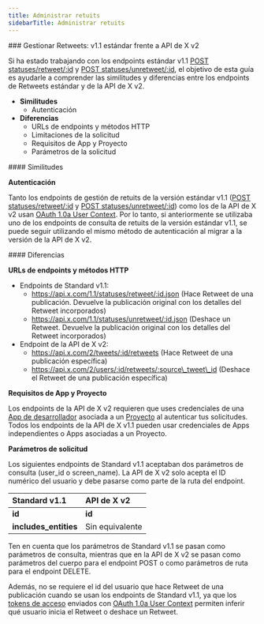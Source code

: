 ```yaml
---
title: Administrar retuits
sidebarTitle: Administrar retuits
---
```


<div id="manage-retweets-standard-v11-compared-to-x-api-v2">
  ### Gestionar Retweets: v1.1 estándar frente a API de X v2
</div>

Si ha estado trabajando con los endpoints estándar v1.1 [POST statuses/retweet/:id](https://developer.x.com/en/docs/twitter-api/v1/tweets/post-and-engage/api-reference/post-statuses-retweet-id) y [POST statuses/unretweet/:id](https://developer.x.com/en/docs/twitter-api/v1/tweets/post-and-engage/api-reference/post-statuses-unretweet-id), el objetivo de esta guía es ayudarle a comprender las similitudes y diferencias entre los endpoints de Retweets estándar y de la API de X v2.

- **Similitudes**
  - Autenticación
- **Diferencias**
  - URLs de endpoints y métodos HTTP
  - Limitaciones de la solicitud
  - Requisitos de App y Proyecto
  - Parámetros de la solicitud

<div id="similarities">
  #### Similitudes
</div>

**Autenticación**

Tanto los endpoints de gestión de retuits de la versión estándar v1.1 ([POST statuses/retweet/:id](https://developer.x.com/en/docs/twitter-api/v1/tweets/post-and-engage/api-reference/post-statuses-retweet-id) y [POST statuses/unretweet/:id](https://developer.x.com/en/docs/twitter-api/v1/tweets/post-and-engage/api-reference/post-statuses-unretweet-id)) como los de la API de X v2 usan [OAuth 1.0a User Context](https://developer.x.com/content/developer-twitter/resources/fundamentals/authentication). Por lo tanto, si anteriormente se utilizaba uno de los endpoints de consulta de retuits de la versión estándar v1.1, se puede seguir utilizando el mismo método de autenticación al migrar a la versión de la API de X v2. 

<div id="differences">
  #### Diferencias
</div>

**URLs de endpoints y métodos HTTP**

- Endpoints de Standard v1.1:
  - https://api.x.com/1.1/statuses/retweet/:id.json
    (Hace Retweet de una publicación. Devuelve la publicación original con los detalles del Retweet incorporados)
  - https://api.x.com/1.1/statuses/unretweet/:id.json
    (Deshace un Retweet. Devuelve la publicación original con los detalles del Retweet incorporados)
- Endpoint de la API de X v2:
  - https://api.x.com/2/tweets/:id/retweets
    (Hace Retweet de una publicación específica)
  - https://api.x.com/2/users/:id/retweets/:source\_tweet\_id
    (Deshace el Retweet de una publicación específica) 

**Requisitos de App y Proyecto**

Los endpoints de la API de X v2 requieren que uses credenciales de una [App de desarrollador](/es/resources/fundamentals/developer-apps) asociada a un [Proyecto](/es/resources/fundamentals/projects) al autenticar tus solicitudes. Todos los endpoints de la API de X v1.1 pueden usar credenciales de Apps independientes o Apps asociadas a un Proyecto.

**Parámetros de solicitud**

Los siguientes endpoints de Standard v1.1 aceptaban dos parámetros de consulta (user\_id o screen\_name). La API de X v2 solo acepta el ID numérico del usuario y debe pasarse como parte de la ruta del endpoint.

| Standard v1.1 | API de X v2 |
| :--- | :--- |
| **id** | **id** |
| **includes\_entities** | Sin equivalente |

Ten en cuenta que los parámetros de Standard v1.1 se pasan como parámetros de consulta, mientras que en la API de X v2 se pasan como parámetros del cuerpo para el endpoint POST o como parámetros de ruta para el endpoint DELETE.

Además, no se requiere el id del usuario que hace Retweet de una publicación cuando se usan los endpoints de Standard v1.1, ya que los [tokens de acceso](/es/resources/fundamentals/authentication#obtaining-access-tokens-using-3-legged-oauth-flow) enviados con [OAuth 1.0a User Context](/es/resources/fundamentals/authentication) permiten inferir qué usuario inicia el Retweet o deshace un Retweet. 